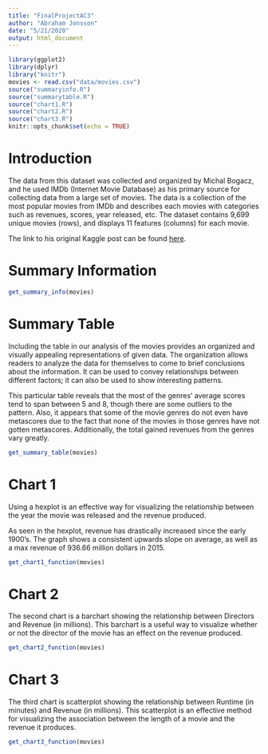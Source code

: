 ```yaml
---
title: "FinalProjectAC3"
author: "Abraham Jonsson"
date: "5/21/2020"
output: html_document
---
```


```r
library(ggplot2)
library(dplyr)
library("knitr")
movies <- read.csv("data/movies.csv")
source("summaryinfo.R")
source("summarytable.R")
source("chart1.R")
source("chart2.R")
source("chart3.R")
knitr::opts_chunk$set(echo = TRUE)
```

# Introduction

The data from this dataset was collected and organized by Michal Bogacz, and he used IMDb (Internet Movie Database) as his primary source for collecting data from a large set of movies. The data is a collection of the most popular movies from IMDb and describes each movies with categories such as revenues, scores, year released, etc. The dataset contains 9,699 unique movies (rows), and displays 11 features (columns) for each movie.

The link to his original Kaggle post can be found [here](https://www.kaggle.com/michau96/are-
popular-movies-good/data).

# Summary Information
```r
get_summary_info(movies)
```

# Summary Table
Including the table in our analysis of the movies provides an organized and visually appealing representations of given data. The organization allows readers to analyze the data for themselves to come to brief conclusions about the information. It can be used to convey relationships between different factors; it can also be used to show interesting patterns.

This particular table reveals that the most of the genres' average scores tend to span between 5 and 8, though there are some outliers to the pattern. Also, it appears that some of the movie genres do not even have metascores due to the fact that none of the movies in those genres have not gotten metascores. Additionally, the total gained revenues from the genres vary greatly.

```r
get_summary_table(movies)
```

# Chart 1
Using a hexplot is an effective way for visualizing the relationship between the year the movie was released and the revenue produced.

As seen in the hexplot, revenue has drastically increased since the early 1900's. The graph shows a consistent upwards slope on average, as well as a max revenue of 936.66 million dollars in 2015.

```r
get_chart1_function(movies)
```

# Chart 2
The second chart is a barchart showing the relationship between Directors and Revenue (in millions). This barchart is a useful way to visualize whether or not the director of the movie has an effect on the revenue produced.

```r
get_chart2_function(movies)
```

# Chart 3
The third chart is scatterplot showing the relationship between Runtime (in minutes) and Revenue (in millions). This scatterplot is an effective method for visualizing the association between the length of a movie and the revenue it produces.

```r
get_chart3_function(movies)
```